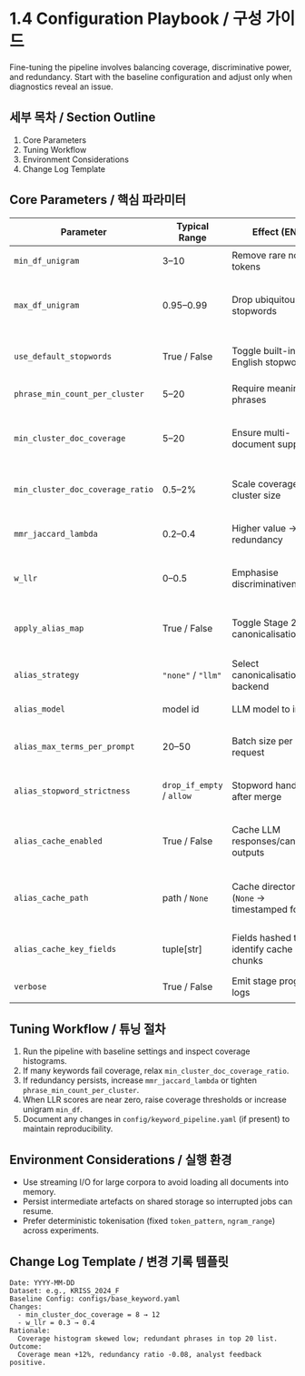 # 1.4 Configuration Playbook / 구성 가이드

Fine-tuning the pipeline involves balancing coverage, discriminative power, and redundancy. Start with
the baseline configuration and adjust only when diagnostics reveal an issue.

## 세부 목차 / Section Outline

1. Core Parameters
2. Tuning Workflow
3. Environment Considerations
4. Change Log Template

## Core Parameters / 핵심 파라미터

| Parameter | Typical Range | Effect (EN) | 설명 (KO) |
|-----------|---------------|-------------|-----------|
| `min_df_unigram` | 3–10 | Remove rare noisy tokens | 너무 드문 토큰 제거 |
| `max_df_unigram` | 0.95–0.99 | Drop ubiquitous stopwords | 지나치게 자주 등장하는 일반어 제거 |
| `use_default_stopwords` | True / False | Toggle built-in English stopwords | 기본 영문 불용어 사용 여부 |
| `phrase_min_count_per_cluster` | 5–20 | Require meaningful phrases | 최소 등장 횟수 제한 |
| `min_cluster_doc_coverage` | 5–20 | Ensure multi-document support | 여러 문서에 걸쳐 등장해야 유지 |
| `min_cluster_doc_coverage_ratio` | 0.5–2% | Scale coverage to cluster size | 클러스터 규모 대비 조건 |
| `mmr_jaccard_lambda` | 0.2–0.4 | Higher value → less redundancy | 값이 클수록 중복 억제 강화 |
| `w_llr` | 0–0.5 | Emphasise discriminativeness | 클러스터 간 차별성 강조 |
| `apply_alias_map` | True / False | Toggle Stage 2.5 canonicalisation | Stage 2.5 정규화 사용 여부 |
| `alias_strategy` | `"none"` / `"llm"` | Select canonicalisation backend | 정규화 백엔드 선택 |
| `alias_model` | model id | LLM model to invoke | 호출할 LLM 모델 |
| `alias_max_terms_per_prompt` | 20–50 | Batch size per request | 요청당 처리할 용어 수 |
| `alias_stopword_strictness` | `drop_if_empty` / `allow` | Stopword handling after merge | 병합 후 불용어 처리 방식 |
| `alias_cache_enabled` | True / False | Cache LLM responses/canonical outputs | LLM 응답 및 canonical 결과 캐시 |
| `alias_cache_path` | path / `None` | Cache directory (`None` → timestamped folder) | 캐시 저장 경로 (`None`이면 자동 생성) |
| `alias_cache_key_fields` | tuple[str] | Fields hashed to identify cache chunks | 캐시 키를 구성하는 필드 목록 |
| `verbose` | True / False | Emit stage progress logs | 단계별 로그 출력 |

## Tuning Workflow / 튜닝 절차

1. Run the pipeline with baseline settings and inspect coverage histograms.
2. If many keywords fail coverage, relax `min_cluster_doc_coverage_ratio`.
3. If redundancy persists, increase `mmr_jaccard_lambda` or tighten `phrase_min_count_per_cluster`.
4. When LLR scores are near zero, raise coverage thresholds or increase unigram `min_df`.
5. Document any changes in `config/keyword_pipeline.yaml` (if present) to maintain reproducibility.

## Environment Considerations / 실행 환경

- Use streaming I/O for large corpora to avoid loading all documents into memory.
- Persist intermediate artefacts on shared storage so interrupted jobs can resume.
- Prefer deterministic tokenisation (fixed `token_pattern`, `ngram_range`) across experiments.

## Change Log Template / 변경 기록 템플릿

```
Date: YYYY-MM-DD
Dataset: e.g., KRISS_2024_F
Baseline Config: configs/base_keyword.yaml
Changes:
  - min_cluster_doc_coverage = 8 → 12
  - w_llr = 0.3 → 0.4
Rationale:
  Coverage histogram skewed low; redundant phrases in top 20 list.
Outcome:
  Coverage mean +12%, redundancy ratio -0.08, analyst feedback positive.
```
